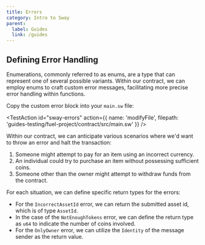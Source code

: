 ```yaml
---
title: Errors
category: Intro to Sway
parent:
  label: Guides
  link: /guides
---
```


## Defining Error Handling

Enumerations, commonly referred to as enums, are a type that can represent one of several possible variants. Within our contract, we can employ enums to craft custom error messages, facilitating more precise error handling within functions.

Copy the custom error block into your `main.sw` file:

<TestAction
id="sway-errors"
action={{
  name: 'modifyFile',
  filepath: 'guides-testing/fuel-project/contract/src/main.sw'
}}
/>

<CodeImport
  file="../../examples/intro-to-sway/contract/src/main.sw"
  comment="error_handling"
  commentType="//"
  lang="sway"
/>

Within our contract, we can anticipate various scenarios where we'd want to throw an error and halt the transaction:

1. Someone might attempt to pay for an item using an incorrect currency.
2. An individual could try to purchase an item without possessing sufficient coins.
3. Someone other than the owner might attempt to withdraw funds from the contract.

For each situation, we can define specific return types for the errors:

- For the `IncorrectAssetId` error, we can return the submitted asset id, which is of type `AssetId`.
- In the case of the `NotEnoughTokens` error, we can define the return type as `u64` to indicate the number of coins involved.
- For the `OnlyOwner` error, we can utilize the `Identity` of the message sender as the return value.

